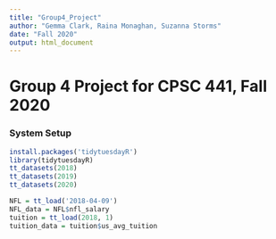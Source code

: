 ```yaml
---
title: "Group4_Project"
author: "Gemma Clark, Raina Monaghan, Suzanna Storms"
date: "Fall 2020"
output: html_document
---
```

# Group 4 Project for CPSC 441, Fall 2020


### System Setup
```r
install.packages('tidytuesdayR')
library(tidytuesdayR)
tt_datasets(2018)
tt_datasets(2019)
tt_datasets(2020)

NFL = tt_load('2018-04-09')
NFL_data = NFL$nfl_salary
tuition = tt_load(2018, 1)
tuition_data = tuition$us_avg_tuition

```